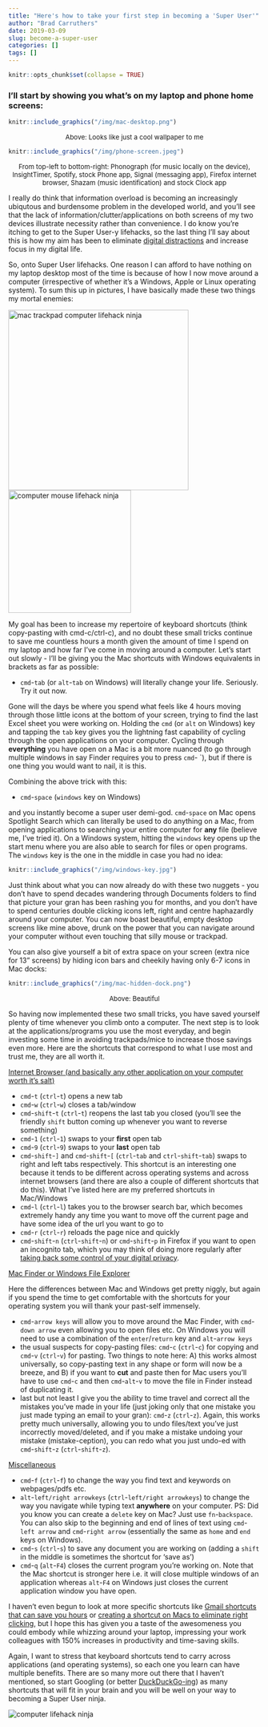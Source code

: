 ```yaml
---
title: "Here's how to take your first step in becoming a 'Super User'"
author: "Brad Carruthers"
date: 2019-03-09
slug: become-a-super-user
categories: []
tags: []
---
```


```r
knitr::opts_chunk$set(collapse = TRUE)
```

### I'll start by showing you what's on my laptop and phone home screens:

```r
knitr::include_graphics("/img/mac-desktop.png")
```

<font size="-1"><center>Above: Looks like just a cool wallpaper to me</center></font>
\n

```r
knitr::include_graphics("/img/phone-screen.jpeg")
```

<font size="-1"><center>From top-left to bottom-right: Phonograph (for music locally on the device), InsightTimer, Spotify, stock Phone app, Signal (messaging app), Firefox internet browser, Shazam (music identification) and stock Clock app</center></font>
\n

I really do think that information overload is becoming an increasingly ubiqutous and burdensome problem in the developed world, and you'll see that the lack of information/clutter/applications on both screens of my two devices illustrate necessity rather than convenience. I do know you're itching to get to the Super User-y lifehacks, so the last thing I'll say about this is how my aim has been to eliminate [digital distractions](https://highexistence.com/internet-attention-economy/) and increase focus in my digital life.

So, onto Super User lifehacks. One reason I can afford to have nothing on my laptop desktop most of the time is because of how I now move around a computer (irrespective of whether it's a Windows, Apple or Linux operating system). To sum this up in pictures, I have basically made these two things my mortal enemies:

<img src="/img/mac-trackpad.jpg" alt="mac trackpad computer lifehack ninja" width="360">
<img src="/img/pc-mouse.jpg" alt="computer mouse lifehack ninja" width="245">

My goal has been to increase my repertoire of keyboard shortcuts (think copy-pasting with cmd-c/ctrl-c), and no doubt these small tricks continue to save me countless hours a month given the amount of time I spend on my laptop and how far I've come in moving around a computer. Let's start out slowly - I'll be giving you the Mac shortcuts with Windows equivalents in brackets as far as possible:

* `cmd`-`tab` (or `alt`-`tab` on Windows) will literally change your life. Seriously. Try it out now.

Gone will the days be where you spend what feels like 4 hours moving through those little icons at the bottom of your screen, trying to find the last Excel sheet you were working on. Holding the `cmd` (or `alt` on Windows) key and tapping the `tab` key gives you the lightning fast capability of cycling through the open applications on your computer. Cycling through **everything** you have open on a Mac is a bit more nuanced (to go through multiple windows in say Finder requires you to press `cmd`-` ` `), but if there is one thing you would want to nail, it is this. 

Combining the above trick with this:

* `cmd`-`space` (`windows` key on Windows) 

and you instantly become a super user demi-god. `cmd`-`space` on Mac opens Spotlight Search which can literally be used to do anything on a Mac, from opening applications to searching your entire computer for **any** file (believe me, I've tried it). On a Windows system, hitting the `windows` key opens up the start menu where you are also able to search for files or open programs. The `windows` key is the one in the middle in case you had no idea:

```r
knitr::include_graphics("/img/windows-key.jpg")
```

Just think about what you can now already do with these two nuggets - you don't have to spend decades wandering through Documents folders to find that picture your gran has been rashing you for months, and you don't have to spend centuries double clicking icons left, right and centre haphazardly around your computer. You can now boast beautiful, empty desktop screens like mine above, drunk on the power that you can navigate around your computer without even touching that silly mouse or trackpad.

You can also give yourself a bit of extra space on your screen (extra nice for 13" screens) by hiding icon bars and cheekily having only 6-7 icons in Mac docks:

```r
knitr::include_graphics("/img/mac-hidden-dock.png")
```

<font size="-1"><center>Above: Beautiful</center></font>
\n

So having now implemented these two small tricks, you have saved yourself plenty of time whenever you climb onto a computer. The next step is to look at the applications/programs you use the most everyday, and begin investing some time in avoiding trackpads/mice to increase those savings even more. Here are the shortcuts that correspond to what I use most and trust me, they are all worth it.

<u>Internet Browser (and basically any other application on your computer worth it's salt)</u>

* `cmd`-`t` (`ctrl`-`t`) opens a new tab
* `cmd`-`w` (`ctrl`-`w`) closes a tab/window
* `cmd`-`shift`-`t` (`ctrl`-`t`) reopens the last tab you closed (you'll see the friendly `shift` button coming up whenever you want to reverse something)
* `cmd`-`1` (`ctrl`-`1`) swaps to your **first** open tab
* `cmd`-`9` (`ctrl`-`9`) swaps to your **last** open tab
* `cmd`-`shift`-`]` and `cmd`-`shift`-`[` (`ctrl`-`tab` and `ctrl`-`shift`-`tab`) swaps to right and left tabs respectively. This shortcut is an interesting one because it tends to be different across operating systems and across internet browsers (and there are also a couple of different shortcuts that do this). What I've listed here are my preferred shortcuts in Mac/Windows
* `cmd`-`l` (`ctrl`-`l`) takes you to the browser search bar, which becomes extremely handy any time you want to move off the current page and have some idea of the url you want to go to
* `cmd`-`r` (`ctrl`-`r`) reloads the page nice and quickly
* `cmd`-`shift`-`n` (`ctrl`-`shift`-`n`) or `cmd`-`shift`-`p` in Firefox if you want to open an incognito tab, which you may think of doing more regularly after [taking back some control of your digital privacy](https://bradcarruthers.netlify.com/2019/03/09/your-digital-privacy-matters).

<u>Mac Finder or Windows File Explorer</u>

Here the differences between Mac and Windows get pretty niggly, but again if you spend the time to get comfortable with the shortcuts for your operating system you will thank your past-self immensely.

* `cmd`-`arrow keys` will allow you to move around the Mac Finder, with `cmd`-`down arrow` even allowing you to open files etc. On Windows you will need to use a combination of the `enter`/`return` key and `alt`-`arrow keys`
* the usual suspects for copy-pasting files: `cmd`-`c` (`ctrl`-`c`) for copying and `cmd`-`v` (`ctrl`-`v`) for pasting. Two things to note here: A) this works almost universally, so copy-pasting text in any shape or form will now be a breeze, and B) if you want to **cut** and paste then for Mac users you'll have to use `cmd`-`c` and then `cmd`-`alt`-`v` to move the file in Finder instead of duplicating it.
* last but not least I give you the ability to time travel and correct all the mistakes you've made in your life (just joking only that one mistake you just made typing an email to your gran): `cmd`-`z` (`ctrl`-`z`). Again, this works pretty much universally, allowing you to undo files/text you've just incorrectly moved/deleted, and if you make a mistake undoing your mistake (mistake-ception), you can redo what you just undo-ed with `cmd`-`shift`-`z` (`ctrl`-`shift`-`z`).

<u>Miscellaneous</u>

* `cmd`-`f` (`ctrl`-`f`) to change the way you find text and keywords on webpages/pdfs etc.
* `alt`-`left/right arrowkeys` (`ctrl`-`left/right arrowkeys`) to change the way you navigate while typing text **anywhere** on your computer. PS: Did you know you can create a `delete` key on Mac? Just use `fn`-`backspace`. You can also skip to the beginning and end of lines of text using `cmd`-`left arrow` and `cmd`-`right arrow` (essentially the same as `home` and `end` keys on Windows).
* `cmd`-`s` (`ctrl`-`s`) to save any document you are working on (adding a `shift` in the middle is sometimes the shortcut for 'save as')
* `cmd`-`q` (`alt`-`F4`) closes the current program you're working on. Note that the Mac shortcut is stronger here i.e. it will close multiple windows of an application whereas `alt`-`F4` on Windows just closes the current application window you have open.


I haven't even begun to look at more specific shortcuts like [Gmail shortcuts that can save you hours](https://blog.hubspot.com/sales/gmail-keyboard-shortcuts) or [creating a shortcut on Macs to eliminate right clicking](https://beebom.com/how-right-click-using-keyboard-mac/), but I hope this has given you a taste of the awesomeness you could embody while whizzing around your laptop, impressing your work colleagues with 150% increases in productivity and time-saving skills.

Again, I want to stress that keyboard shortcuts tend to carry across applications (and operating systems), so each one you learn can have multiple benefits. There are so many more out there that I haven't mentioned, so start Googling (or better [DuckDuckGo-ing](https://duckduckgo.com)) as many shortcuts that will fit in your brain and you will be well on your way to becoming a Super User ninja.

<img src="https://media.giphy.com/media/YQitE4YNQNahy/giphy.gif" alt="computer lifehack ninja">





